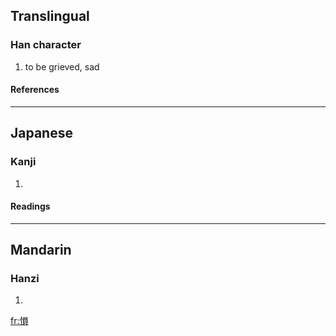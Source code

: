 ==Translingual==
===Han character===
{{Han char|rn=61|rad=心|as=10|sn=13|four=|canj=心口月金 (PRBC)}}
# to be grieved, sad
====References====
{{Han ref|kx=0396.110|dkj=10985|dj=0734.180|hdz=42336.100|uh=612A|ud=24874}}
----
==Japanese==
===Kanji===
{{ja-kanji|grade=|rs=心10}}
# {{defn|Japanese}} 
====Readings====
{{ja-readings|on=[[うん]] (un), [[いん]] (in)|kun=[[うれえるさま]] (ureerusama), [[うごく]] (ugoku), [[うれえる]] (ureeru)}}
----
==Mandarin==
===Hanzi===
{{cmn-hanzi|pin=[[yún]] ([[yun2]])|wg=yün<sup>2</sup>}}
# {{defn|Mandarin}}

[[fr:愪]]